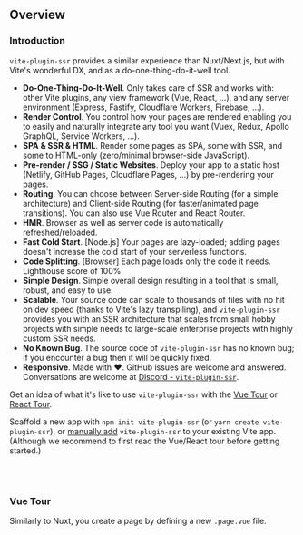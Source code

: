 ## Overview

### Introduction

`vite-plugin-ssr` provides a similar experience than Nuxt/Next.js, but with Vite's wonderful DX, and as a do-one-thing-do-it-well tool.

- **Do-One-Thing-Do-It-Well**. Only takes care of SSR and works with: other Vite plugins, any view framework (Vue, React, ...), and any server environment (Express, Fastify, Cloudflare Workers, Firebase, ...).
- **Render Control**. You control how your pages are rendered enabling you to easily and naturally integrate any tool you want (Vuex, Redux, Apollo GraphQL, Service Workers, ...).
- **SPA & SSR & HTML**. Render some pages as SPA, some with SSR, and some to HTML-only (zero/minimal browser-side JavaScript).
- **Pre-render / SSG / Static Websites**. Deploy your app to a static host (Netlify, GitHub Pages, Cloudflare Pages, ...) by pre-rendering your pages.
- **Routing**. You can choose between Server-side Routing (for a simple architecture) and Client-side Routing (for faster/animated page transitions). You can also use Vue Router and React Router.
- **HMR**. Browser as well as server code is automatically refreshed/reloaded.
- **Fast Cold Start**. [Node.js] Your pages are lazy-loaded; adding pages doesn't increase the cold start of your serverless functions.
- **Code Splitting**. [Browser] Each page loads only the code it needs. Lighthouse score of 100%.
- **Simple Design**. Simple overall design resulting in a tool that is small, robust, and easy to use.
- **Scalable**. Your source code can scale to thousands of files with no hit on dev speed (thanks to Vite's lazy transpiling), and `vite-plugin-ssr` provides you with an SSR architecture that scales from small hobby projects with simple needs to large-scale enterprise projects with highly custom SSR needs.
- **No Known Bug**. The source code of `vite-plugin-ssr` has no known bug; if you encounter a bug then it will be quickly fixed.
- **Responsive**. Made with :heart:. GitHub issues are welcome and answered. Conversations are welcome at [Discord - `vite-plugin-ssr`](https://discord.gg/qTq92FQzKb).

Get an idea of what it's like to use `vite-plugin-ssr` with the [Vue Tour](#vue-tour) or [React Tour](#react-tour).

Scaffold a new app with `npm init vite-plugin-ssr` (or `yarn create vite-plugin-ssr`), or [manually add](#manual-installation) `vite-plugin-ssr` to your existing Vite app. (Although we recommend to first read the Vue/React tour before getting started.)

<br/><br/>


### Vue Tour

Similarly to Nuxt,
you create a page by defining a new `.page.vue` file.
